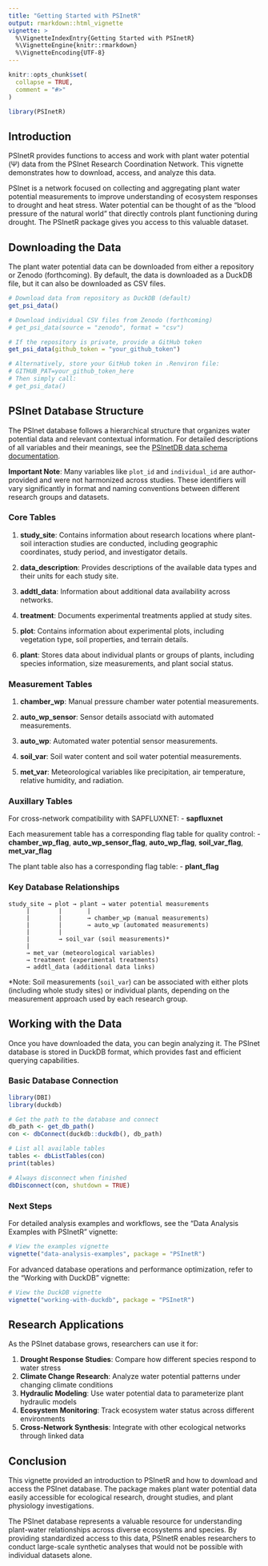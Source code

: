 ```yaml
---
title: "Getting Started with PSInetR"
output: rmarkdown::html_vignette
vignette: >
  %\VignetteIndexEntry{Getting Started with PSInetR}
  %\VignetteEngine{knitr::rmarkdown}
  %\VignetteEncoding{UTF-8}
---
```


```r
knitr::opts_chunk$set(
  collapse = TRUE,
  comment = "#>"
)
```

```r
library(PSInetR)
```

## Introduction

PSInetR provides functions to access and work with plant water potential (Ψ) data from the PSInet Research Coordination Network. This vignette demonstrates how to download, access, and analyze this data.

PSInet is a network focused on collecting and aggregating plant water potential measurements to improve understanding of ecosystem responses to drought and heat stress. Water potential can be thought of as the "blood pressure of the natural world" that directly controls plant functioning during drought. The PSInetR package gives you access to this valuable dataset.

## Downloading the Data

The plant water potential data can be downloaded from either a repository or Zenodo (forthcoming). By default, the data is downloaded as a DuckDB file, but it can also be downloaded as CSV files.

```r
# Download data from repository as DuckDB (default)
get_psi_data()

# Download individual CSV files from Zenodo (forthcoming)
# get_psi_data(source = "zenodo", format = "csv")

# If the repository is private, provide a GitHub token
get_psi_data(github_token = "your_github_token")

# Alternatively, store your GitHub token in .Renviron file:
# GITHUB_PAT=your_github_token_here
# Then simply call:
# get_psi_data()
```


## PSInet Database Structure

The PSInet database follows a hierarchical structure that organizes water potential data and relevant contextual information. For detailed descriptions of all variables and their meanings, see the [PSInetDB data schema documentation](https://github.com/PSInetRCN/PSInetDB/blob/main/docs/schema/data_schema.md).

**Important Note**: Many variables like `plot_id` and `individual_id` are author-provided and were not harmonized across studies. These identifiers will vary significantly in format and naming conventions between different research groups and datasets.

### Core Tables

1. **study_site**: Contains information about research locations where plant-soil interaction studies are conducted, including geographic coordinates, study period, and investigator details.

2. **data_description**: Provides descriptions of the available data types and their units for each study site.

3. **addtl_data**: Information about additional data availability across networks.

4. **treatment**: Documents experimental treatments applied at study sites.

5. **plot**: Contains information about experimental plots, including vegetation type, soil properties, and terrain details.

6. **plant**: Stores data about individual plants or groups of plants, including species information, size measurements, and plant social status.


### Measurement Tables

1. **chamber_wp**: Manual pressure chamber water potential measurements.

2. **auto_wp_sensor**: Sensor details associatd with automated measurements.

3. **auto_wp**: Automated water potential sensor measurements.

4. **soil_var**: Soil water content and soil water potential measurements.

5. **met_var**: Meteorological variables like precipitation, air temperature, relative humidity, and radiation.

### Auxillary Tables

For cross-network compatibility with SAPFLUXNET:
- **sapfluxnet**

Each measurement table has a corresponding flag table for quality control:
- **chamber_wp_flag**, **auto_wp_sensor_flag**, **auto_wp_flag**, **soil_var_flag**, **met_var_flag**

The plant table also has a corresponding flag table:
- **plant_flag**

### Key Database Relationships

```
study_site → plot → plant → water potential measurements
     |        |       |
     |        |       → chamber_wp (manual measurements)
     |        |       → auto_wp (automated measurements)
     |        |
     |        → soil_var (soil measurements)*
     |
     → met_var (meteorological variables)
     → treatment (experimental treatments)
     → addtl_data (additional data links)
```

*Note: Soil measurements (`soil_var`) can be associated with either plots (including whole study sites) or individual plants, depending on the measurement approach used by each research group.

## Working with the Data

Once you have downloaded the data, you can begin analyzing it. The PSInet database is stored in DuckDB format, which provides fast and efficient querying capabilities.

### Basic Database Connection

```r
library(DBI)
library(duckdb)

# Get the path to the database and connect
db_path <- get_db_path()
con <- dbConnect(duckdb::duckdb(), db_path)

# List all available tables
tables <- dbListTables(con)
print(tables)

# Always disconnect when finished
dbDisconnect(con, shutdown = TRUE)
```

### Next Steps

For detailed analysis examples and workflows, see the "Data Analysis Examples with PSInetR" vignette:

```r
# View the examples vignette
vignette("data-analysis-examples", package = "PSInetR")
```

For advanced database operations and performance optimization, refer to the "Working with DuckDB" vignette:

```r
# View the DuckDB vignette
vignette("working-with-duckdb", package = "PSInetR")
```

## Research Applications

As the PSInet database grows, researchers can use it for:

1. **Drought Response Studies**: Compare how different species respond to water stress
2. **Climate Change Research**: Analyze water potential patterns under changing climate conditions
3. **Hydraulic Modeling**: Use water potential data to parameterize plant hydraulic models
4. **Ecosystem Monitoring**: Track ecosystem water status across different environments
5. **Cross-Network Synthesis**: Integrate with other ecological networks through linked data

## Conclusion

This vignette provided an introduction to PSInetR and how to download and access the PSInet database. The package makes plant water potential data easily accessible for ecological research, drought studies, and plant physiology investigations.

The PSInet database represents a valuable resource for understanding plant-water relationships across diverse ecosystems and species. By providing standardized access to this data, PSInetR enables researchers to conduct large-scale synthetic analyses that would not be possible with individual datasets alone.
